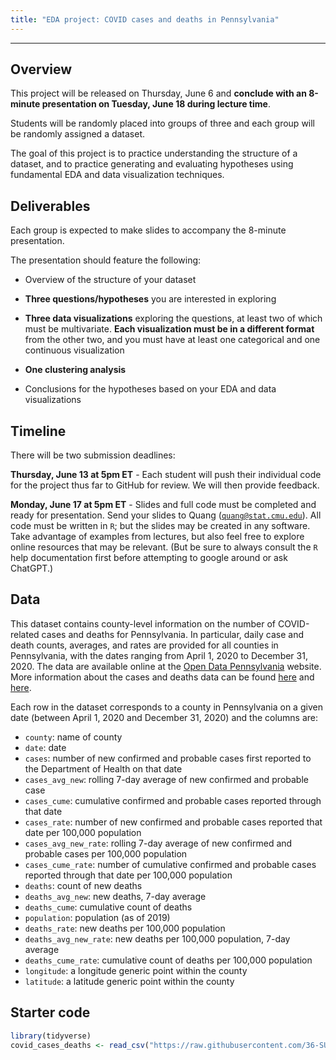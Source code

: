 ```yaml
---
title: "EDA project: COVID cases and deaths in Pennsylvania"
---
```


---

## Overview


This project will be released on Thursday, June 6 and **conclude with an 8-minute presentation on Tuesday, June 18 during lecture time**.

Students will be randomly placed into groups of three and each group will be randomly assigned a dataset.

The goal of this project is to practice understanding the structure of a dataset, and to practice generating and evaluating hypotheses using fundamental EDA and data visualization techniques.

## Deliverables

Each group is expected to make slides to accompany the 8-minute presentation.

The presentation should feature the following:

-   Overview of the structure of your dataset

-   **Three questions/hypotheses** you are interested in exploring

-   **Three data visualizations** exploring the questions, at least two of which must be multivariate. **Each visualization must be in a different format** from the other two, and you must have at least one categorical and one continuous visualization

-   **One clustering analysis**

-   Conclusions for the hypotheses based on your EDA and data visualizations

## Timeline

There will be two submission deadlines:

**Thursday, June 13 at 5pm ET** - Each student will push their individual code for the project thus far to GitHub for review. We will then provide feedback.

**Monday, June 17 at 5pm ET** - Slides and full code must be completed and ready for presentation. Send your slides to Quang ([`quang@stat.cmu.edu`](mailto:quang@stat.cmu.edu)). All code must be written in `R`; but the slides may be created in any software. Take advantage of examples from lectures, but also feel free to explore online resources that may be relevant. (But be sure to always consult the `R` help documentation first before attempting to google around or ask ChatGPT.)

## Data

This dataset contains county-level information on the number of COVID-related cases and deaths for Pennsylvania.
In particular, daily case and death counts, averages, and rates are provided for all counties in Pennsylvania, with the dates ranging from April 1, 2020 to December 31, 2020.
The data are available online at the [Open Data Pennsylvania](https://data.pa.gov/) website.
More information about the cases and deaths data can be found [here](https://data.pa.gov/Covid-19/COVID-19-Aggregate-Cases-NO-FURTHER-UPDATES/j72v-r42c) and [here](https://data.pa.gov/Covid-19/COVID-19-Aggregate-Death-Data-Current-Monthly-Coun/fbgu-sqgp).

Each row in the dataset corresponds to a county in Pennsylvania on a given date (between April 1, 2020 and December 31, 2020) and the columns are:

* `county`: name of county
* `date`: date
* `cases`: number of new confirmed and probable cases first reported to the Department of Health on that date
* `cases_avg_new`: rolling 7-day average of new confirmed and probable case
* `cases_cume`: cumulative confirmed and probable cases reported through that date   
* `cases_rate`: number of new confirmed and probable cases reported that date per 100,000 population
* `cases_avg_new_rate`: rolling 7-day average of new confirmed and probable cases per 100,000 population
* `cases_cume_rate`: number of cumulative confirmed and probable cases reported through that date per 100,000 population  
* `deaths`: count of new deaths      
* `deaths_avg_new`: new deaths, 7-day average
* `deaths_cume`: cumulative count of deaths       
* `population`: population (as of 2019)    
* `deaths_rate`: new deaths per 100,000 population
* `deaths_avg_new_rate`: new deaths per 100,000 population, 7-day average
* `deaths_cume_rate`: cumulative count of deaths per 100,000 population
* `longitude`: a longitude generic point within the county
* `latitude`: a latitude generic point within the county 

## Starter code

```r
library(tidyverse)
covid_cases_deaths <- read_csv("https://raw.githubusercontent.com/36-SURE/36-SURE.github.io/main/data/covid_cases_deaths.csv")
```
